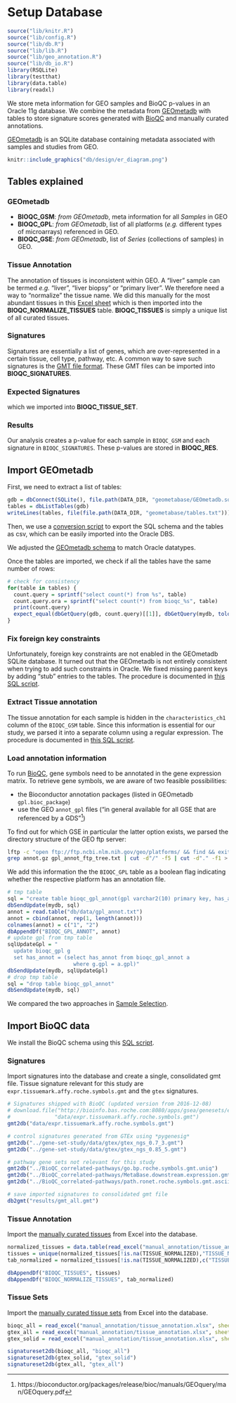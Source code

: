# Setup Database {#setup-database}

```r
source("lib/knitr.R")
source("lib/config.R")
source("lib/db.R")
source("lib/lib.R")
source("lib/geo_annotation.R")
source("lib/db_io.R")
library(RSQLite)
library(testthat)
library(data.table)
library(readxl)
```

We store meta information for GEO samples and BioQC p-values in 
an Oracle 11g database. We combine the metadata from [GEOmetadb](https://www.bioconductor.org/packages/release/bioc/vignettes/GEOmetadb/inst/doc/GEOmetadb.html)
with tables to store signature scores generated with 
[BioQC](https://accio.github.io/BioQC) and manually curated annotations. 

[GEOmetadb](https://www.bioconductor.org/packages/release/bioc/vignettes/GEOmetadb/inst/doc/GEOmetadb.html) 
is an SQLite database containing metadata associated with samples and studies from GEO. 

```r
knitr::include_graphics("db/design/er_diagram.png")
```

## Tables explained

### GEOmetadb
* **BIOQC_GSM**: *from GEOmetadb*, meta information for all *Samples* in GEO
* **BIOQC_GPL**: *from GEOmetadb*, list of all platforms (*e.g.* different types of microarrays) referenced in GEO. 
* **BIOQC_GSE**: *from GEOmetadb*, list of *Series* (collections of samples) in GEO. 

### Tissue Annotation {#tissue-normalization}
The annotation of tissues is inconsistent within GEO. A "liver" sample can be termed *e.g.* "liver", "liver biopsy" or "primary liver". We therefore need a way to "normalize" the tissue name. We did this manually for the most abundant tissues in this [Excel sheet](https://github.com/grst/BioQC_GEO_analysis/blob/master/manual_annotation/normalize_tissues.xlsx) which is then imported into the **BIOQC_NORMALIZE_TISSUES** table. **BIOQC_TISSUES** is simply a unique list of all curated tissues. 

### Signatures
Signatures are essentially a list of genes, which are over-represented in a certain tissue, cell type, pathway, etc. A common way to save such signatures is the [GMT file format](http://software.broadinstitute.org/cancer/software/gsea/wiki/index.php/Data_formats#GMT:_Gene_Matrix_Transposed_file_format_.28.2A.gmt.29). These GMT files can be imported into **BIOQC_SIGNATURES**. 

### Expected Signatures
 which we imported into  **BIOQC_TISSUE_SET**. 

### Results
Our analysis creates a p-value for each sample in `BIOQC_GSM` and each signature in `BIOQC_SIGNATURES`. These p-values are stored in **BIOQC_RES**.


## Import GEOmetadb

First, we need to extract a list of tables:  
```r
gdb = dbConnect(SQLite(), file.path(DATA_DIR, "geometabase/GEOmetadb.sqlite"))
tables = dbListTables(gdb)
writeLines(tables, file(file.path(DATA_DIR, "geometabase/tables.txt")))
```

Then, we use a [conversion script](https://github.com/grst/BioQC_GEO_analysis/blob/master/db/geometadb2csv.sh) to 
export the SQL schema and the tables as csv, which can be easily imported into the Oracle DBS. 

We adjusted the [GEOmetadb schema](https://github.com/grst/BioQC_GEO_analysis/blob/master/db/geometadb_schema.sql) to match 
Oracle datatypes. 

Once the tables are imported, we check if all the tables have the same number of rows: 
```r
# check for consistency 
for(table in tables) {
  count.query = sprintf("select count(*) from %s", table)
  count.query.ora = sprintf("select count(*) from bioqc_%s", table)
  print(count.query)
  expect_equal(dbGetQuery(gdb, count.query)[[1]], dbGetQuery(mydb, tolower(count.query.ora))[[1]])
}
```


### Fix foreign key constraints

Unfortunately, foreign key constraints are not enabled in the GEOmetadb SQLite database. It turned out that the GEOmetadb is not entirely consistent when trying to add such constraints in Oracle. We fixed missing 
parent keys by adding "stub" entries to the tables. The procedure is documented in 
[this SQL script](https://github.com/grst/BioQC_GEO_analysis/blob/master/db/update_geometabase.sql). 


### Extract Tissue annotation

The tissue annotation for each sample is hidden in the `characteristics_ch1` column of the `BIOQC_GSM` table. Since this information is 
essential for our study, we parsed it into a separate column using a regular expression. The procedure is documented in 
[this SQL script](https://github.com/grst/BioQC_GEO_analysis/blob/master/db/update_geometabase.sql). 


### Load annotation information

To run [BioQC](https://accio.github.io/BioQC), gene symbols need to be annotated in the gene expression matrix.
To retrieve gene symbols, we are aware of two feasible possibilities: 

* the Bioconductor annotation packages (listed in GEOmetadb `gpl.bioc_package`)
* use the GEO `annot_gpl` files ("in general available for all GSE that are referenced by a GDS"[^1]) 

[^1]: https://bioconductor.org/packages/release/bioc/manuals/GEOquery/man/GEOquery.pdf

To find out for which GSE in particular the latter option exists, we parsed the directory structure of the
GEO ftp server: 

```bash
lftp -c "open ftp://ftp.ncbi.nlm.nih.gov/geo/platforms/ && find && exit" > gpl_annot_ftp_tree.txt
grep annot.gz gpl_annot_ftp_tree.txt | cut -d"/" -f5 | cut -d"." -f1 > gpl_annot.txt
```

We add this information the the `BIOQC_GPL` table as a boolean flag indicating whether the respective
platform has an annotation file. 

```r
# tmp table
sql = "create table bioqc_gpl_annot(gpl varchar2(10) primary key, has_annot number(1))"
dbSendUpdate(mydb, sql)
annot = read.table("db/data/gpl_annot.txt")
annot = cbind(annot, rep(1, length(annot)))
colnames(annot) = c("1", "2")
dbAppendDf("BIOQC_GPL_ANNOT", annot)
# update gpl from tmp table
sqlUpdateGpl = "
  update bioqc_gpl g
  set has_annot = (select has_annot from bioqc_gpl_annot a
                     where g.gpl = a.gpl)"
dbSendUpdate(mydb, sqlUpdateGpl)
# drop tmp table
sql = "drop table bioqc_gpl_annot"
dbSendUpdate(mydb, sql)
```

We compared the two approaches in [Sample Selection](#sample-selection). 

## Import BioQC data
We install the BioQC schema using this [SQL script](https://github.com/grst/BioQC_GEO_analysis/blob/master/db/bioqc_schema.sql). 

### Signatures

Import signatures into the database and create a single, consolidated gmt file. Tissue signature relevant for this
study are `expr.tissuemark.affy.roche.symbols.gmt` and the `gtex` signatures. 
```r
# Signatures shipped with BioQC (updated version from 2016-12-08)
# download.file("http://bioinfo.bas.roche.com:8080/apps/gsea/genesets/exp.tissuemark.bioqc.roche.symbols.gmt",
#              "data/expr.tissuemark.affy.roche.symbols.gmt")
gmt2db("data/expr.tissuemark.affy.roche.symbols.gmt")

# control signatures generated from GTEx using *pygenesig*
gmt2db("../gene-set-study/data/gtex/gtex_ngs_0.7_3.gmt")
gmt2db("../gene-set-study/data/gtex/gtex_ngs_0.85_5.gmt")

# pathway gene sets not relevant for this study 
gmt2db("../BioQC_correlated-pathways/go.bp.roche.symbols.gmt.uniq")
gmt2db("../BioQC_correlated-pathways/MetaBase.downstream.expression.gmt")
gmt2db("../BioQC_correlated-pathways/path.ronet.roche.symbols.gmt.ascii")

# save imported signatures to consolidated gmt file
db2gmt("results/gmt_all.gmt")
```


### Tissue Annotation

Import the [manually curated tissues](https://github.com/grst/BioQC_GEO_analysis/blob/master/manual_annotation/normalize_tissues.xlsx) from Excel into the database. 
```r
normalized_tissues = data.table(read_excel("manual_annotation/tissue_annotation.xlsx", sheet = 1))
tissues = unique(normalized_tissues[!is.na(TISSUE_NORMALIZED),"TISSUE_NORMALIZED", with=FALSE])
tab_normalized = normalized_tissues[!is.na(TISSUE_NORMALIZED),c("TISSUE", "TISSUE_NORMALIZED"), with=FALSE]

dbAppendDf("BIOQC_TISSUES", tissues)
dbAppendDf("BIOQC_NORMALIZE_TISSUES", tab_normalized)

```

### Tissue Sets

Import the [manually curated tissue sets](https://github.com/grst/BioQC_GEO_analysis/blob/master/manual_annotation/tissue_sets.xlsx) from Excel into the database. 
```r
bioqc_all = read_excel("manual_annotation/tissue_annotation.xlsx", sheet = 3)
gtex_all = read_excel("manual_annotation/tissue_annotation.xlsx", sheet=4)
gtex_solid = read_excel("manual_annotation/tissue_annotation.xlsx", sheet=5)

signatureset2db(bioqc_all, "bioqc_all")
signatureset2db(gtex_solid, "gtex_solid")
signatureset2db(gtex_all, "gtex_all")

```




